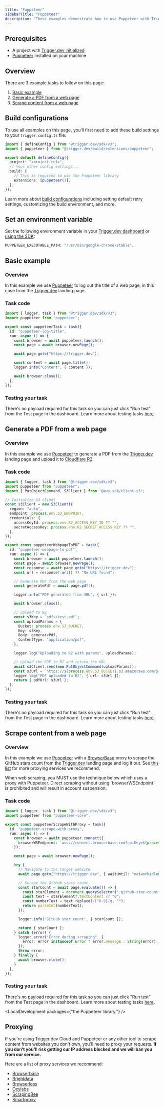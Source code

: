 ```yaml
---
title: "Puppeteer"
sidebarTitle: "Puppeteer"
description: "These examples demonstrate how to use Puppeteer with Trigger.dev."
---
```



## Prerequisites

- A project with [Trigger.dev initialized](/quick-start)
- [Puppeteer](https://pptr.dev/guides/installation) installed on your machine

## Overview

There are 3 example tasks to follow on this page:

1. [Basic example](/guides/examples/puppeteer#basic-example)
2. [Generate a PDF from a web page](/guides/examples/puppeteer#generate-a-pdf-from-a-web-page)
3. [Scrape content from a web page](/guides/examples/puppeteer#scrape-content-from-a-web-page)

<ScrapingWarning />

## Build configurations

To use all examples on this page, you'll first need to add these build settings to your `trigger.config.ts` file:

```ts trigger.config.ts
import { defineConfig } from "@trigger.dev/sdk/v3";
import { puppeteer } from "@trigger.dev/build/extensions/puppeteer";

export default defineConfig({
  project: "<project ref>",
  // Your other config settings...
  build: {
    // This is required to use the Puppeteer library
    extensions: [puppeteer()],
  },
});
```

Learn more about [build configurations](/config/config-file#build-configuration) including setting default retry settings, customizing the build environment, and more.

## Set an environment variable

Set the following environment variable in your [Trigger.dev dashboard](/deploy-environment-variables) or [using the SDK](/deploy-environment-variables#in-your-code):

```bash
PUPPETEER_EXECUTABLE_PATH: "/usr/bin/google-chrome-stable",
```

## Basic example

### Overview

In this example we use [Puppeteer](https://pptr.dev/) to log out the title of a web page, in this case from the [Trigger.dev](https://trigger.dev) landing page.

### Task code

```ts trigger/puppeteer-basic-example.ts
import { logger, task } from "@trigger.dev/sdk/v3";
import puppeteer from "puppeteer";

export const puppeteerTask = task({
  id: "puppeteer-log-title",
  run: async () => {
    const browser = await puppeteer.launch();
    const page = await browser.newPage();

    await page.goto("https://trigger.dev");

    const content = await page.title();
    logger.info("Content", { content });

    await browser.close();
  },
});
```

### Testing your task

There's no payload required for this task so you can just click "Run test" from the Test page in the dashboard. Learn more about testing tasks [here](/run-tests).

## Generate a PDF from a web page

### Overview

In this example we use [Puppeteer](https://pptr.dev/) to generate a PDF from the [Trigger.dev](https://trigger.dev) landing page and upload it to [Cloudflare R2](https://developers.cloudflare.com/r2/).

### Task code

```ts trigger/puppeteer-generate-pdf.ts
import { logger, task } from "@trigger.dev/sdk/v3";
import puppeteer from "puppeteer";
import { PutObjectCommand, S3Client } from "@aws-sdk/client-s3";

// Initialize S3 client
const s3Client = new S3Client({
  region: "auto",
  endpoint: process.env.S3_ENDPOINT,
  credentials: {
    accessKeyId: process.env.R2_ACCESS_KEY_ID ?? "",
    secretAccessKey: process.env.R2_SECRET_ACCESS_KEY ?? "",
  },
});

export const puppeteerWebpageToPDF = task({
  id: "puppeteer-webpage-to-pdf",
  run: async () => {
    const browser = await puppeteer.launch();
    const page = await browser.newPage();
    const response = await page.goto("https://trigger.dev");
    const url = response?.url() ?? "No URL found";

    // Generate PDF from the web page
    const generatePdf = await page.pdf();

    logger.info("PDF generated from URL", { url });

    await browser.close();

    // Upload to R2
    const s3Key = `pdfs/test.pdf`;
    const uploadParams = {
      Bucket: process.env.S3_BUCKET,
      Key: s3Key,
      Body: generatePdf,
      ContentType: "application/pdf",
    };

    logger.log("Uploading to R2 with params", uploadParams);

    // Upload the PDF to R2 and return the URL.
    await s3Client.send(new PutObjectCommand(uploadParams));
    const s3Url = `https://${process.env.S3_BUCKET}.s3.amazonaws.com/${s3Key}`;
    logger.log("PDF uploaded to R2", { url: s3Url });
    return { pdfUrl: s3Url };
  },
});
```

### Testing your task

There's no payload required for this task so you can just click "Run test" from the Test page in the dashboard. Learn more about testing tasks [here](/run-tests).

## Scrape content from a web page

### Overview

In this example we use [Puppeteer](https://pptr.dev/) with a [BrowserBase](https://www.browserbase.com/) proxy to scrape the GitHub stars count from the [Trigger.dev](https://trigger.dev) landing page and log it out. See [this list](/guides/examples/puppeteer#proxying) for more proxying services we recommend.

<Warning>
  When web scraping, you MUST use the technique below which uses a proxy with Puppeteer. Direct
  scraping without using `browserWSEndpoint` is prohibited and will result in account suspension.
</Warning>

### Task code

```ts trigger/scrape-website.ts
import { logger, task } from "@trigger.dev/sdk/v3";
import puppeteer from "puppeteer-core";

export const puppeteerScrapeWithProxy = task({
  id: "puppeteer-scrape-with-proxy",
  run: async () => {
    const browser = await puppeteer.connect({
      browserWSEndpoint: `wss://connect.browserbase.com?apiKey=${process.env.BROWSERBASE_API_KEY}`,
    });

    const page = await browser.newPage();

    try {
      // Navigate to the target website
      await page.goto("https://trigger.dev", { waitUntil: "networkidle0" });

      // Scrape the GitHub stars count
      const starCount = await page.evaluate(() => {
        const starElement = document.querySelector(".github-star-count");
        const text = starElement?.textContent ?? "0";
        const numberText = text.replace(/[^0-9]/g, "");
        return parseInt(numberText);
      });

      logger.info("GitHub star count", { starCount });

      return { starCount };
    } catch (error) {
      logger.error("Error during scraping", {
        error: error instanceof Error ? error.message : String(error),
      });
      throw error;
    } finally {
      await browser.close();
    }
  },
});
```

### Testing your task

There's no payload required for this task so you can just click "Run test" from the Test page in the dashboard. Learn more about testing tasks [here](/run-tests).

<LocalDevelopment packages={"the Puppeteer library."} />

## Proxying

If you're using Trigger.dev Cloud and Puppeteer or any other tool to scrape content from websites you don't own, you'll need to proxy your requests. **If you don't you'll risk getting our IP address blocked and we will ban you from our service.**

Here are a list of proxy services we recommend:

- [Browserbase](https://www.browserbase.com/)
- [Brightdata](https://brightdata.com/)
- [Browserless](https://browserless.io/)
- [Oxylabs](https://oxylabs.io/)
- [ScrapingBee](https://scrapingbee.com/)
- [Smartproxy](https://smartproxy.com/)